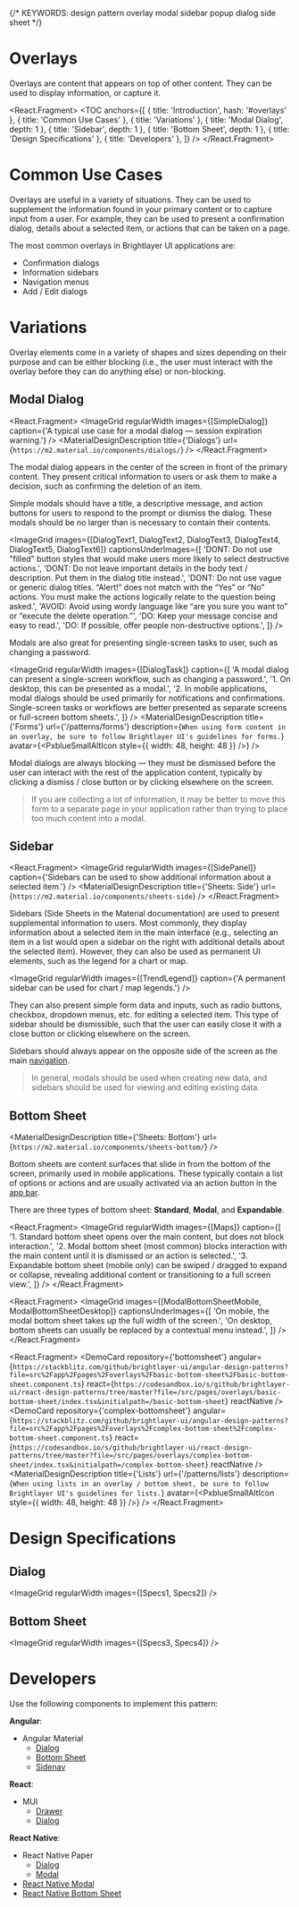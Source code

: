 


{/* KEYWORDS: design pattern overlay modal sidebar popup dialog side sheet */}

# Overlays

<ImageGrid images={[Banner]} regularWidth />

Overlays are content that appears on top of other content. They can be used to display information, or capture it.

<React.Fragment>
    <TOC
        anchors={[
            { title: 'Introduction', hash: '#overlays' },
            { title: 'Common Use Cases' },
            { title: 'Variations' },
            { title: 'Modal Dialog', depth: 1 },
            { title: 'Sidebar', depth: 1 },
            { title: 'Bottom Sheet', depth: 1 },
            { title: 'Design Specifications' },
            { title: 'Developers' },
        ]}
    />
    <Divider />
</React.Fragment>

# Common Use Cases

Overlays are useful in a variety of situations. They can be used to supplement the information found in your primary content or to capture input from a user. For example, they can be used to present a confirmation dialog, details about a selected item, or actions that can be taken on a page.

The most common overlays in Brightlayer UI applications are:

-   Confirmation dialogs
-   Information sidebars
-   Navigation menus
-   Add / Edit dialogs

<Divider />

# Variations

Overlay elements come in a variety of shapes and sizes depending on their purpose and can be either blocking (i.e., the user must interact with the overlay before they can do anything else) or non-blocking.

## Modal Dialog

<React.Fragment>
    <ImageGrid
        regularWidth
        images={[SimpleDialog]}
        caption={'A typical use case for a modal dialog — session expiration warning.'}
    />
    <MaterialDesignDescription title={'Dialogs'} url={`https://m2.material.io/components/dialogs/`} />
</React.Fragment>

The modal dialog appears in the center of the screen in front of the primary content. They present critical information to users or ask them to make a decision, such as confirming the deletion of an item.

Simple modals should have a title, a descriptive message, and action buttons for users to respond to the prompt or dismiss the dialog. These modals should be no larger than is necessary to contain their contents.

<ImageGrid
    images={[DialogText1, DialogText2, DialogText3, DialogText4, DialogText5, DialogText6]}
    captionsUnderImages={[
        'DONT: Do not use "filled" button styles that would make users more likely to select destructive actions.',
        'DONT: Do not leave important details in the body text / description. Put them in the dialog title instead.',
        'DONT: Do not use vague or generic dialog titles. “Alert!” does not match with the “Yes” or “No” actions. You must make the actions logically relate to the question being asked.',
        'AVOID: Avoid using wordy language like “are you sure you want to” or “execute the delete operation.”',
        'DO: Keep your message concise and easy to read.',
        'DO: If possible, offer people non-destructive options.',
    ]}
/>

Modals are also great for presenting single-screen tasks to user, such as changing a password.

<ImageGrid
    regularWidth
    images={[DialogTask]}
    caption={[
        'A modal dialog can present a single-screen workflow, such as changing a password.',
        '1. On desktop, this can be presented as a modal.',
        '2. In mobile applications, modal dialogs should be used primarily for notifications and confirmations. Single-screen tasks or workflows are better presented as separate screens or full-screen bottom sheets.',
    ]}
/>
<MaterialDesignDescription
    title={'Forms'}
    url={'/patterns/forms'}
    description={`When using form content in an overlay, be sure to follow Brightlayer UI's guidelines for forms.`}
    avatar={<PxblueSmallAltIcon style={{ width: 48, height: 48 }} />}
/>

Modal dialogs are always blocking — they must be dismissed before the user can interact with the rest of the application content, typically by clicking a dismiss / close button or by clicking elsewhere on the screen.

> If you are collecting a lot of information, it may be better to move this form to a separate page in your application rather than trying to place too much content into a modal.

## Sidebar

<React.Fragment>
    <ImageGrid
        regularWidth
        images={[SidePanel]}
        caption={'Sidebars can be used to show additional information about a selected item.'}
    />
    <MaterialDesignDescription title={'Sheets: Side'} url={`https://m2.material.io/components/sheets-side`} />
</React.Fragment>

Sidebars (Side Sheets in the Material documentation) are used to present supplemental information to users. Most commonly, they display information about a selected item in the main interface (e.g., selecting an item in a list would open a sidebar on the right with additional details about the selected item). However, they can also be used as permanent UI elements, such as the legend for a chart or map.

<ImageGrid regularWidth images={[TrendLegend]} caption={'A permanent sidebar can be used for chart / map legends.'} />

They can also present simple form data and inputs, such as radio buttons, checkbox, dropdown menus, etc. for editing a selected item. This type of sidebar should be dismissible, such that the user can easily close it with a close button or clicking elsewhere on the screen.

Sidebars should always appear on the opposite side of the screen as the main [navigation](/patterns/navigation).

> In general, modals should be used when creating new data, and sidebars should be used for viewing and editing existing data.

## Bottom Sheet

<MaterialDesignDescription title={'Sheets: Bottom'} url={`https://m2.material.io/components/sheets-bottom/`} />

Bottom sheets are content surfaces that slide in from the bottom of the screen, primarily used in mobile applications. These typically contain a list of options or actions and are usually activated via an action button in the [app bar](/patterns/appbar).

There are three types of bottom sheet: **Standard**, **Modal**, and **Expandable**.

<React.Fragment>
    <ImageGrid
        regularWidth
        images={[Maps]}
        caption={[
            '1. Standard bottom sheet opens over the main content, but does not block interaction.',
            '2. Modal bottom sheet (most common) blocks interaction with the main content until it is dismissed or an action is selected.',
            '3. Expandable bottom sheet (mobile only) can be swiped / dragged to expand or collapse, revealing additional content or transitioning to a full screen view.',
        ]}
    />
</React.Fragment>

<React.Fragment>
    <ImageGrid
        images={[ModalBottomSheetMobile, ModalBottomSheetDesktop]}
        captionsUnderImages={[
            'On mobile, the modal bottom sheet takes up the full width of the screen.',
            'On desktop, bottom sheets can usually be replaced by a contextual menu instead.',
        ]}
    />
</React.Fragment>

<React.Fragment>
    <DemoCard
        repository={'bottomsheet'}
        angular={`https://stackblitz.com/github/brightlayer-ui/angular-design-patterns?file=src%2Fapp%2Fpages%2Foverlays%2Fbasic-bottom-sheet%2Fbasic-bottom-sheet.component.ts`}
        react={`https://codesandbox.io/s/github/brightlayer-ui/react-design-patterns/tree/master?file=/src/pages/overlays/basic-bottom-sheet/index.tsx&initialpath=/basic-bottom-sheet`}
        reactNative
    />
    <DemoCard
        repository={'complex-bottomsheet'}
        angular={`https://stackblitz.com/github/brightlayer-ui/angular-design-patterns?file=src%2Fapp%2Fpages%2Foverlays%2Fcomplex-bottom-sheet%2Fcomplex-bottom-sheet.component.ts`}
        react={`https://codesandbox.io/s/github/brightlayer-ui/react-design-patterns/tree/master?file=/src/pages/overlays/complex-bottom-sheet/index.tsx&initialpath=/complex-bottom-sheet`}
        reactNative
    />
    <MaterialDesignDescription
        title={'Lists'}
        url={'/patterns/lists'}
        description={`When using lists in an overlay / bottom sheet, be sure to follow Brightlayer UI's guidelines for lists.`}
        avatar={<PxblueSmallAltIcon style={{ width: 48, height: 48 }} />}
    />
    <Divider />
</React.Fragment>

# Design Specifications

## Dialog

<ImageGrid regularWidth images={[Specs1, Specs2]} />

## Bottom Sheet

<ImageGrid regularWidth images={[Specs3, Specs4]} />
<Divider />

# Developers

Use the following components to implement this pattern:

**Angular**:

-   Angular Material
    -   [Dialog](https://material.angular.io/components/dialog/overview)
    -   [Bottom Sheet](https://material.angular.io/components/bottom-sheet/overview)
    -   [Sidenav](https://material.angular.io/components/sidenav/overview)

**React**:

-   MUI
    -   [Drawer](https://mui.com/material-ui/react-drawer/)
    -   [Dialog](https://mui.com/material-ui/react-dialog/)

**React Native**:

-   React Native Paper
    -   [Dialog](https://callstack.github.io/react-native-paper/dialog.html)
    -   [Modal](https://callstack.github.io/react-native-paper/modal.html)
-   [React Native Modal](https://github.com/react-native-community/react-native-modal)
-   [React Native Bottom Sheet](https://gorhom.github.io/react-native-bottom-sheet/)
